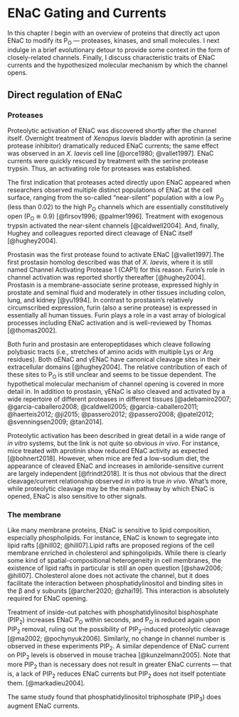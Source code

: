# ENaC Gating and Currents

In this chapter I begin with an overview of proteins that directly act upon ENaC to modify its P~O~ &mdash; proteases, kinases, and small molecules.
I next indulge in a brief evolutionary detour to provide some context in the form of closely-related channels.
Finally, I discuss characteristic traits of ENaC currents and the hypothesized molecular mechanism by which the channel opens.

## Direct regulation of ENaC

### Proteases

Proteolytic activation of ENaC was discovered shortly after the channel itself.
Overnight treatment of *Xenopus laevis* bladder with aprotinin (a serine protease inhibitor) dramatically reduced ENaC currents; the same effect was observed in an *X. laevis* cell line [@orce1980; @vallet1997].
ENaC currents were quickly rescued by treatment with the serine protease trypsin.
Thus, an activating role for proteases was established.

The first indication that proteases acted directly upon ENaC appeared when researchers observed multiple distinct populations of ENaC at the cell surface, ranging from the so-called "near-silent" population with a low P~O~ (less than 0.02) to the high P~O~ channels which are essentially constitutively open (P~O~ &cong; 0.9) [@firsov1996; @palmer1996].
Treatment with exogenous trypsin activated the near-silent channels [@caldwell2004].
And, finally, Hughey and colleagues reported direct cleavage of ENaC itself [@hughey2004].

Prostasin was the first protease found to activate ENaC [@vallet1997].[The first prostasin homolog described was that of *X. laevis*, where it is still named Channel Activating Protease 1 (CAP1) for this reason.]{.aside}
Furin's role in channel activation was reported shortly thereafter [@hughey2004].
Prostasin is a membrane-associate serine protease, expressed highly in prostate and seminal fluid and moderately in other tissues including colon, lung, and kidney [@yu1994].
In contrast to prostasin's relatively circumscribed expression, furin (also a serine protease) is expressed in essentially all human tissues.
Furin plays a role in a vast array of biological processes including ENaC activation and is well-reviewed by Thomas [@thomas2002].

Both furin and prostasin are enteropeptidases which cleave following polybasic tracts (i.e., stretches of amino acids with multiple Lys or Arg residues).
Both &alpha;ENaC and &gamma;ENaC have canonical cleavage sites in their extracellular domains [@hughey2004].
The relative contribution of each of these sites to P~O~ is still unclear and seems to be tissue dependent.
The hypothetical molecular mechanism of channel opening is covered in more detail in.
<!-- TODO: crossref GRIP section -->
In addition to prostasin, &gamma;ENaC is also cleaved and activated by a wide repertoire of different proteases in different tissues [@adebamiro2007; @garcia-caballero2008; @caldwell2005; @garcia-caballero2011; @haerteis2012; @ji2015; @passero2012; @passero2008; @patel2012; @svenningsen2009; @tan2014].

Proteolytic activation has been described in great detail in a wide range of *in vitro* systems, but the link is not quite so obvious *in vivo*.
For instance, mice treated with aprotinin show reduced ENaC activity as expected [@bohnert2018].
However, when mice are fed a low-sodium diet, the appearance of cleaved ENaC and increases in amiloride-sensitive current are largely independent [@frindt2018].
It is thus not obvious that the direct cleavage/current relationship observed *in vitro* is true *in vivo*.
What's more, while proteolytic cleavage may be the main pathway by which ENaC is opened, ENaC is also sensitive to other signals.

### The membrane

Like many membrane proteins, ENaC is sensitive to lipid composition, especially phospholipids.
For instance, ENaC is known to segregate into lipid rafts [@hill02; @hill07].[Lipid rafts are proposed regions of the cell membrane enriched in cholesterol and sphingolipids. While there is clearly some kind of spatial-compositional heterogeneity in cell membranes, the existence of lipid rafts in particular is still an open question [@shaw2006; @hill07].]{.aside}
Cholesterol alone does not activate the channel, but it does facilitate the interaction between phosphatidylinositol and binding sites in the &beta; and &gamma; subunits [@archer2020; @zhai19].
This interaction is absolutely required for ENaC opening.

Treatment of inside-out patches with phosphatidylinositol bisphosphate (PIP~2~) increases ENaC P~O~ within seconds, and P~O~ is reduced again upon PIP~2~ removal, ruling out the possibility of PIP~2~-induced proteolytic cleavage [@ma2002; @pochynyuk2006].
Similarly, no change in channel number is observed in these experiments PIP~2~.
A similar dependence of ENaC current on PIP~2~ levels is observed in mouse trachea [@kunzelmann2005].
Note that more PIP~2~ than is necessary does not result in greater ENaC currents &mdash; that is, a lack of PIP~2~ reduces ENaC currents but PIP~2~ does not itself potentiate them. [@markadieu2004].

The same study found that phosphatidylinositol triphosphate (PIP~3~) does augment ENaC currents.
